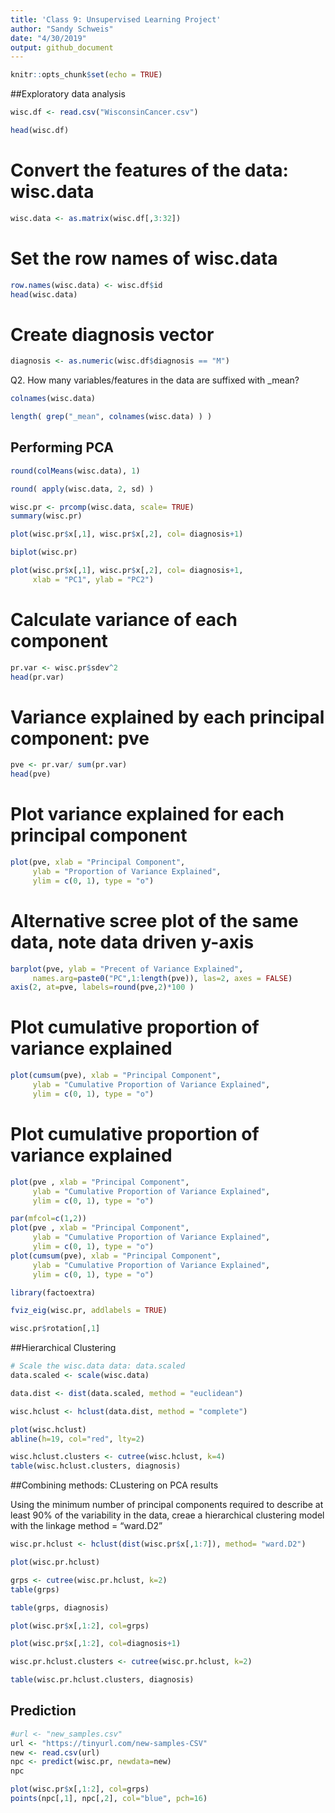 ```yaml
---
title: 'Class 9: Unsupervised Learning Project'
author: "Sandy Schweis"
date: "4/30/2019"
output: github_document
---
```


```r
knitr::opts_chunk$set(echo = TRUE)
```

##Exploratory data analysis

```r
wisc.df <- read.csv("WisconsinCancer.csv")
```

```r
head(wisc.df)
```

# Convert the features of the data: wisc.data
```r
wisc.data <- as.matrix(wisc.df[,3:32])
```

# Set the row names of wisc.data
```r
row.names(wisc.data) <- wisc.df$id
head(wisc.data)
```

# Create diagnosis vector
```r
diagnosis <- as.numeric(wisc.df$diagnosis == "M")
```

Q2. How many variables/features in the data are suffixed with _mean?
```r
colnames(wisc.data)
```

```r
length( grep("_mean", colnames(wisc.data) ) )
```

## Performing PCA

```r
round(colMeans(wisc.data), 1)
```

```r
round( apply(wisc.data, 2, sd) )
```

```r
wisc.pr <- prcomp(wisc.data, scale= TRUE)
summary(wisc.pr)
```

```r
plot(wisc.pr$x[,1], wisc.pr$x[,2], col= diagnosis+1)
```

```r
biplot(wisc.pr)
```


```r
plot(wisc.pr$x[,1], wisc.pr$x[,2], col= diagnosis+1,
     xlab = "PC1", ylab = "PC2")
```

# Calculate variance of each component
```r
pr.var <- wisc.pr$sdev^2
head(pr.var)
```

# Variance explained by each principal component: pve
```r
pve <- pr.var/ sum(pr.var)
head(pve)
```


# Plot variance explained for each principal component
```r
plot(pve, xlab = "Principal Component", 
     ylab = "Proportion of Variance Explained", 
     ylim = c(0, 1), type = "o")
```

# Alternative scree plot of the same data, note data driven y-axis
```r
barplot(pve, ylab = "Precent of Variance Explained",
     names.arg=paste0("PC",1:length(pve)), las=2, axes = FALSE)
axis(2, at=pve, labels=round(pve,2)*100 )
```


# Plot cumulative proportion of variance explained
```r
plot(cumsum(pve), xlab = "Principal Component", 
     ylab = "Cumulative Proportion of Variance Explained", 
     ylim = c(0, 1), type = "o")
```


# Plot cumulative proportion of variance explained
```r
plot(pve , xlab = "Principal Component", 
     ylab = "Cumulative Proportion of Variance Explained", 
     ylim = c(0, 1), type = "o")
```

```r
par(mfcol=c(1,2))
plot(pve , xlab = "Principal Component", 
     ylab = "Cumulative Proportion of Variance Explained", 
     ylim = c(0, 1), type = "o")
plot(cumsum(pve), xlab = "Principal Component", 
     ylab = "Cumulative Proportion of Variance Explained", 
     ylim = c(0, 1), type = "o")

```


```r
library(factoextra)
```

```r
fviz_eig(wisc.pr, addlabels = TRUE)
```

```r
wisc.pr$rotation[,1]
```



##Hierarchical Clustering

```r
# Scale the wisc.data data: data.scaled
data.scaled <- scale(wisc.data)
```

```r
data.dist <- dist(data.scaled, method = "euclidean")
```

```r
wisc.hclust <- hclust(data.dist, method = "complete")
```

```r
plot(wisc.hclust)
abline(h=19, col="red", lty=2)
```

```r
wisc.hclust.clusters <- cutree(wisc.hclust, k=4)
table(wisc.hclust.clusters, diagnosis)
```

##Combining methods: CLustering on PCA results

Using the minimum number of principal components required to describe at least 90% of the variability in the data, creae a hierarchical clustering model with the linkage method = "ward.D2"
```r
wisc.pr.hclust <- hclust(dist(wisc.pr$x[,1:7]), method= "ward.D2")
```

```r
plot(wisc.pr.hclust)
```


```r
grps <- cutree(wisc.pr.hclust, k=2)
table(grps)
```

```r
table(grps, diagnosis)
```

```r
plot(wisc.pr$x[,1:2], col=grps)
```

```r
plot(wisc.pr$x[,1:2], col=diagnosis+1)
```

```r
wisc.pr.hclust.clusters <- cutree(wisc.pr.hclust, k=2)
```

```r
table(wisc.pr.hclust.clusters, diagnosis)
```


## Prediction 

```r
#url <- "new_samples.csv"
url <- "https://tinyurl.com/new-samples-CSV"
new <- read.csv(url)
npc <- predict(wisc.pr, newdata=new)
npc
```

```r
plot(wisc.pr$x[,1:2], col=grps)
points(npc[,1], npc[,2], col="blue", pch=16)
```

```r

```








